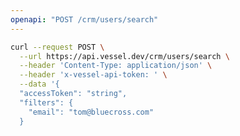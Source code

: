 ```yaml
---
openapi: "POST /crm/users/search"
---
```


<RequestExample>

```bash Request
curl --request POST \
  --url https://api.vessel.dev/crm/users/search \
  --header 'Content-Type: application/json' \
  --header 'x-vessel-api-token: ' \
  --data '{
  "accessToken": "string",
  "filters": {
    "email": "tom@bluecross.com"
  }
```

</RequestExample>
